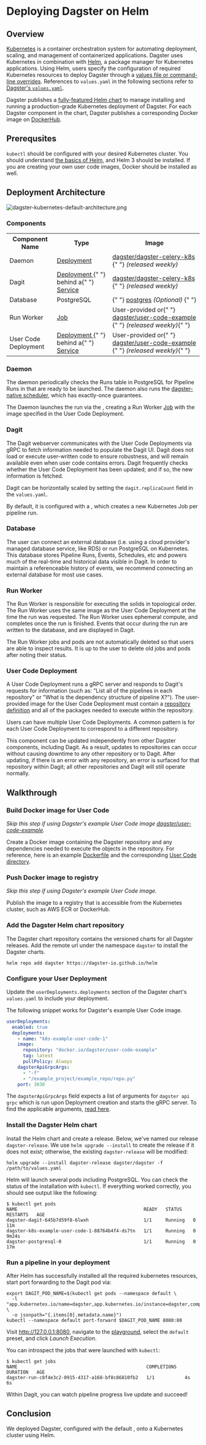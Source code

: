 # Deploying Dagster on Helm

## Overview

[Kubernetes](https://kubernetes.io/) is a container orchestration system for automating deployment, scaling, and management of containerized applications. Dagster uses Kubernetes in combination with [Helm](https://helm.sh/), a package manager for Kubernetes applications. Using Helm, users specify the configuration of required Kubernetes resources to deploy Dagster through a [values file or command-line overrides](https://helm.sh/docs/intro/using_helm/#customizing-the-chart-before-installing). References to `values.yaml` in the following sections refer to [Dagster's `values.yaml`](https://github.com/dagster-io/dagster/blob/master/helm/dagster/values.yaml).

Dagster publishes a [fully-featured Helm chart](https://github.com/dagster-io/dagster/tree/master/helm) to manage installing and running a production-grade Kubernetes deployment of Dagster. For each Dagster component in the chart, Dagster publishes a corresponding Docker image on [DockerHub](https://hub.docker.com/u/dagster).

## Prerequsites

`kubectl` should be configured with your desired Kubernetes cluster. You should understand [the basics of Helm](https://helm.sh/docs/), and Helm 3 should be installed. If you are creating your own user code images, Docker should be installed as well.

## Deployment Architecture

<!-- https://excalidraw.com/#json=4680957890134016,q6NWURUuPP_VThmbRQ89Jg -->

<Image
alt="dagster-kubernetes-default-architecture.png"
src="/images/deploying/dagster-kubernetes-default-architecture.png"
width={1944}
height={1020}
/>

### Components

<table>
  <tr style={{ background: "#F8F8F8" }}>
    <th>Component Name</th>
    <th>Type</th>
    <th>Image</th>
  </tr>
  <tr>
    <td>Daemon </td>
    <td>
      <a href="https://kubernetes.io/docs/concepts/workloads/controllers/deployment/">
        Deployment
      </a>
    </td>
    <td>
      <a href="https://hub.docker.com/r/dagster/dagster-celery-k8s">
        dagster/dagster-celery-k8s
      </a>{" "}
      <i>(released weekly)</i>
    </td>
  </tr>
  <tr style={{ background: "#F8F8F8" }}>
    <td>Dagit</td>
    <td>
      <a href="https://kubernetes.io/docs/concepts/workloads/controllers/deployment/">
        Deployment
      </a>{" "}
      behind a{" "}
      <a href="https://kubernetes.io/docs/concepts/services-networking/service/">
        Service
      </a>
    </td>
    <td>
      <a href="https://hub.docker.com/r/dagster/dagster-celery-k8s">
        dagster/dagster-celery-k8s
      </a>{" "}
      <i>(released weekly)</i>
    </td>
  </tr>
  <tr>
    <td>Database</td>
    <td>PostgreSQL</td>
    <td>
      {" "}
      <a href="https://hub.docker.com/_/postgres">postgres</a> <i>
        (Optional)
      </i>{" "}
    </td>
  </tr>
  <tr style={{ background: "#F8F8F8" }}>
    <td>Run Worker</td>
    <td>
      <a href="https://kubernetes.io/docs/concepts/workloads/controllers/job/">
        Job
      </a>
    </td>
    <td>
      User-provided or{" "}
      <a href="https://hub.docker.com/r/dagster/user-code-example">
        dagster/user-code-example
      </a>{" "}
      <i>(released weekly)</i>{" "}
    </td>
  </tr>
  <tr>
    <td>User Code Deployment</td>
    <td>
      <a href="https://kubernetes.io/docs/concepts/workloads/controllers/deployment/">
        Deployment
      </a>{" "}
      behind a{" "}
      <a href="https://kubernetes.io/docs/concepts/services-networking/service/">
        Service
      </a>
    </td>
    <td>
      User-provided or{" "}
      <a href="https://hub.docker.com/r/dagster/user-code-example">
        dagster/user-code-example
      </a>{" "}
      <i>(released weekly)</i>{" "}
    </td>
  </tr>
</table>

### Daemon

The daemon periodically checks the Runs table in PostgreSQL for Pipeline Runs in that are ready to be launched. The daemon also runs the [dagster-native scheduler](/deployment/dagster-daemon), which has exactly-once guarantees.

The Daemon launches the run via the <PyObject module="dagster_k8s" object="K8sRunLauncher" />, creating a Run Worker [Job](https://kubernetes.io/docs/concepts/workloads/controllers/job/) with the image specified in the User Code Deployment.

### Dagit

The Dagit webserver communicates with the User Code Deployments via gRPC to fetch information needed to populate the Dagit UI. Dagit does not load or execute user-written code to ensure robustness, and will remain available even when user code contains errors. Dagit frequently checks whether the User Code Deployment has been updated; and if so, the new information is fetched.

Dagit can be horizontally scaled by setting the `dagit.replicaCount` field in the `values.yaml`.

By default, it is configured with a <PyObject module="dagster_k8s" object="K8sRunLauncher" />, which creates a new Kubernetes Job per pipeline run.

### Database

The user can connect an external database (i.e. using a cloud provider's managed database service, like RDS) or run PostgreSQL on Kubernetes. This database stores Pipeline Runs, Events, Schedules, etc and powers much of the real-time and historical data visible in Dagit. In order to maintain a referenceable history of events, we recommend connecting an external database for most use cases.

### Run Worker

The Run Worker is responsible for executing the solids in topological order. The Run Worker uses the same image as the User Code Deployment at the time the run was requested. The Run Worker uses ephemeral compute, and completes once the run is finished. Events that occur during the run are written to the database, and are displayed in Dagit.

The Run Worker jobs and pods are not automatically deleted so that users are able to inspect results. It is up to the user to delete old jobs and pods after noting their status.

### User Code Deployment

A User Code Deployment runs a gRPC server and responds to Dagit's requests for information (such as: "List all of the pipelines in each repository" or "What is the dependency structure of pipeline X?"). The user-provided image for the User Code Deployment must contain a [repository definition](/concepts/repositories-workspaces/repositories) and all of the packages needed to execute within the repository.

Users can have multiple User Code Deployments. A common pattern is for each User Code Deployment to correspond to a different repository.

This component can be updated independently from other Dagster components, including Dagit. As a result, updates to repositories can occur without causing downtime to any other repository or to Dagit. After updating, if there is an error with any repository, an error is surfaced for that repository within Dagit; all other repositories and Dagit will still operate normally.

## Walkthrough

### Build Docker image for User Code

_Skip this step if using Dagster's example User Code image [dagster/user-code-example](https://hub.docker.com/r/dagster/user-code-example)._

Create a Docker image containing the Dagster repository and any dependencies needed to execute the objects in the repository. For reference, here is an example [Dockerfile](https://github.com/dagster-io/dagster/blob/master/python_modules/automation/automation/docker/images/k8s-example/Dockerfile) and the corresponding [User Code directory](https://github.com/dagster-io/dagster/tree/master/examples/deploy_k8s/example_project).

### Push Docker image to registry

_Skip this step if using Dagster's example User Code image._

Publish the image to a registry that is accessible from the Kubernetes cluster, such as AWS ECR or DockerHub.

### Add the Dagster Helm chart repository

The Dagster chart repository contains the versioned charts for all Dagster releases. Add the remote url under the namespace `dagster` to install the Dagster charts.

    helm repo add dagster https://dagster-io.github.io/helm

### Configure your User Deployment

Update the `userDeployments.deployments` section of the Dagster chart's `values.yaml` to include your deployment.

The following snippet works for Dagster's example User Code image.

```yaml
userDeployments:
  enabled: true
  deployments:
    - name: "k8s-example-user-code-1"
    image:
      repository: "docker.io/dagster/user-code-example"
      tag: latest
      pullPolicy: Always
    dagsterApiGrpcArgs:
      - "-f"
      - "/example_project/example_repo/repo.py"
    port: 3030
```

The `dagsterApiGrpcArgs` field expects a list of arguments for `dagster api grpc` which is run upon Deployment creation and starts the gRPC server. To find the applicable arguments, [read here](/concepts/repositories-workspaces/workspaces#running-your-own-grpc-server).

### Install the Dagster Helm chart

Install the Helm chart and create a release. Below, we've named our release `dagster-release`. We use `helm upgrade --install` to create the release if it does not exist; otherwise, the existing `dagster-release` will be modified:

    helm upgrade --install dagster-release dagster/dagster -f /path/to/values.yaml

Helm will launch several pods including PostgreSQL. You can check the status of the installation with `kubectl`. If everything worked correctly, you should see output like the following:

    $ kubectl get pods
    NAME                                              READY   STATUS    RESTARTS   AGE
    dagster-dagit-645b7d59f8-6lwxh                    1/1     Running   0          11m
    dagster-k8s-example-user-code-1-88764b4f4-ds7tn   1/1     Running   0          9m24s
    dagster-postgresql-0                              1/1     Running   0          17m

### Run a pipeline in your deployment

After Helm has successfully installed all the required kubernetes resources, start port forwarding to the Dagit pod via:

    export DAGIT_POD_NAME=$(kubectl get pods --namespace default \
      -l "app.kubernetes.io/name=dagster,app.kubernetes.io/instance=dagster,component=dagit" \
      -o jsonpath="{.items[0].metadata.name}")
    kubectl --namespace default port-forward $DAGIT_POD_NAME 8080:80

Visit <http://127.0.0.1:8080>, navigate to the [playground](http://127.0.0.1:8080/workspace/example_repo@k8s-example-user-code-1/pipelines/example_pipe/playground), select the `default` preset, and click _Launch Execution_.

You can introspect the jobs that were launched with `kubectl`:

    $ kubectl get jobs
    NAME                                               COMPLETIONS   DURATION   AGE
    dagster-run-c8f4e3c2-0915-4317-a168-bf8c86810fb2   1/1           4s         6s

Within Dagit, you can watch pipeline progress live update and succeed!

## Conclusion

We deployed Dagster, configured with the default <PyObject module="dagster_k8s" object="K8sRunLauncher" />, onto a Kubernetes cluster using Helm.
